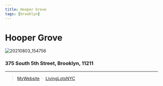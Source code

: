 ```yaml
---
title: Hooper Grove
tags: [brooklyn]
---
```


# Hooper Grove
![20210803_154756](https://user-images.githubusercontent.com/22154417/167324338-29863d72-5881-40d9-8109-cb86461f5946.jpg)


###  375 South 5th Street, Brooklyn, 11211 

---

> [MyWebsite](https://www.grownyc.org/gardens/brooklyn/hooper-grove) &nbsp;&middot;&nbsp;
> [LivingLotsNYC](https://livinglotsnyc.org/lot/3024500028/)




